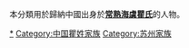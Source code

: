 {{Catnav|頁面分類|历史|歷史學|系譜學|漢族姓氏}}
{{Catnav|頁面分類|人文學科|歷史學|系譜學|漢族姓氏}}
{{Catnav|頁面分類|人类学|文化人类学|家世與傳承|系譜學|漢族姓氏}}

本分類用於歸納中國出身於'''[[常熟海虞瞿氏|常熟海虞瞿氏]]'''的人物。

[[Category:常熟人|*]]
[[Category:中国瞿姓家族|Category:中国瞿姓家族]]
[[Category:苏州家族|Category:苏州家族]]